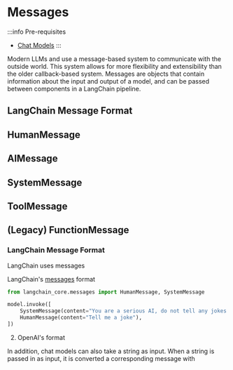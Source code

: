 # Messages

:::info Pre-requisites

- [Chat Models](/docs/concepts/chat_models)
:::

Modern LLMs and use a message-based system to communicate with the outside world. This system allows for more flexibility and extensibility than the older callback-based system. Messages are objects that contain information about the input and output of a model, and can be passed between components in a LangChain pipeline.

## LangChain Message Format





## HumanMessage

## AIMessage

## SystemMessage

## ToolMessage

## (Legacy) FunctionMessage

### LangChain Message Format

LangChain uses messages

LangChain's [messages](/docs/concepts/messages) format

````python
from langchain_core.messages import HumanMessage, SystemMessage

model.invoke([
    SystemMessage(content="You are a serious AI, do not tell any jokes."),
    HumanMessage(content="Tell me a joke"),
])
````

2. OpenAI's format


In addition, chat models can also take a string as input. When a string is passed in as input, it is converted a corresponding message with

